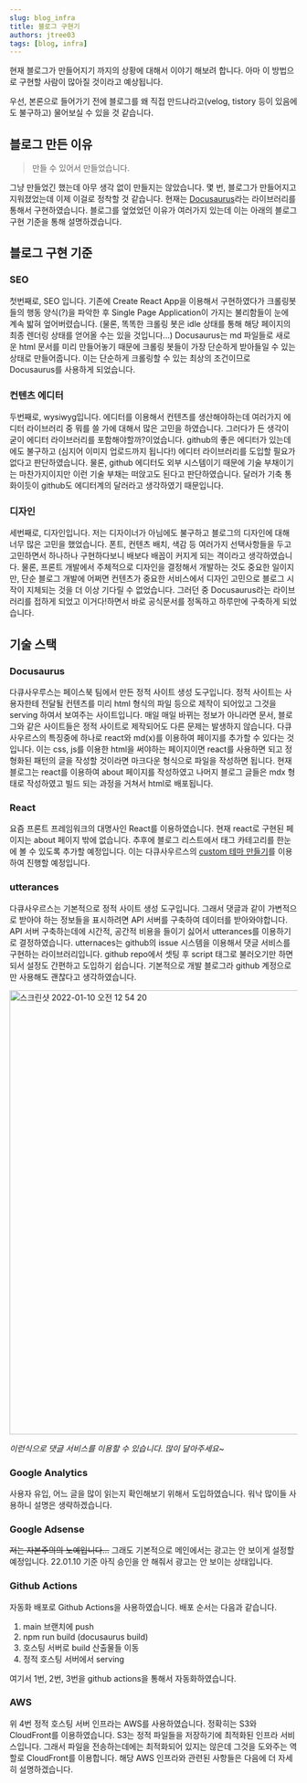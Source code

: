 ```yaml
---
slug: blog_infra
title: 블로그 구현기
authors: jtree03
tags: [blog, infra]
---
```


현재 블로그가 만들어지기 까지의 상황에 대해서 이야기 해보려 합니다. 아마 이 방법으로 구현할 사람이 많아질 것이라고 예상됩니다.

우선, 본론으로 들어가기 전에 블로그를 왜 직접 만드냐라고(velog, tistory 등이 있음에도 불구하고) 물어보실 수 있을 것 같습니다.

<!--truncate-->

## 블로그 만든 이유

> 만들 수 있어서 만들었습니다.

그냥 만들었긴 했는데 아무 생각 없이 만들지는 않았습니다. 몇 번, 블로그가 만들어지고 지워졌었는데 이제 이걸로 정착할 것 같습니다.
현재는 [Docusaurus](https://docusaurus.io)라는 라이브러리를 통해서 구현하였습니다.
블로그를 엎었었던 이유가 여러가지 있는데 이는 아래의 블로그 구현 기준을 통해 설명하겠습니다.

## 블로그 구현 기준

### SEO

첫번째로, SEO 입니다.
기존에 Create React App을 이용해서 구현하였다가 크롤링봇들의 행동 양식(?)을 파악한 후
Single Page Application이 가지는 불리함들이 눈에 계속 밟혀 엎어버렸습니다.
(물론, 똑똑한 크롤링 봇은 idle 상태를 통해 해당 페이지의 최종 렌더링 상태를 얻어올 수는 있을 것입니다...)
Docusaurus는 md 파일들로 새로운 html 문서를 미리 만들어놓기 때문에 크롤링 봇들이 가장 단순하게 받아들일 수 있는 상태로 만들어줍니다.
이는 단순하게 크롤링할 수 있는 최상의 조건이므로 Docusaurus를 사용하게 되었습니다.

### 컨텐츠 에디터

두번째로, wysiwyg입니다. 에디터를 이용해서 컨텐츠를 생산해야하는데 여러가지 에디터 라이브러리 중 뭐를 쓸 가에 대해서 많은 고민을 하였습니다.
그러다가 든 생각이 굳이 에디터 라이브러리를 포함해야할까?이었습니다.
github의 좋은 에디터가 있는데에도 불구하고 (심지어 이미지 업로드까지 됩니다!)
에디터 라이브러리를 도입할 필요가 없다고 판단하였습니다.
물론, github 에디터도 외부 시스템이기 때문에 기술 부채이기는 마찬가지이지만 이런 기술 부채는 떠앉고도 된다고 판단하였습니다.
달러가 기축 통화이듯이 github도 에디터계의 달러라고 생각하였기 때문입니다.

### 디자인

세번째로, 디자인입니다. 저는 디자이너가 아님에도 불구하고 블로그의 디자인에 대해 너무 많은 고민을 했었습니다.
폰트, 컨텐츠 배치, 색감 등 여러가지 선택사항들을 두고 고민하면서 하나하나 구현하다보니 배보다 배꼽이 커지게 되는 격이라고 생각하였습니다.
물론, 프론트 개발에서 주체적으로 디자인을 결정해서 개발하는 것도 중요한 일이지만,
단순 블로그 개발에 어쩌면 컨텐츠가 중요한 서비스에서 디자인 고민으로 블로그 시작이 지체되는 것을 더 이상 기다릴 수 없었습니다.
그러던 중 Docusaurus라는 라이브러리를 접하게 되었고 이거다!하면서 바로 공식문서를 정독하고 하루만에 구축하게 되었습니다.

## 기술 스택

### Docusaurus

다큐사우루스는 페이스북 팀에서 만든 정적 사이트 생성 도구입니다.
정적 사이트는 사용자한테 전달될 컨텐츠를 미리 html 형식의 파일 등으로 제작이 되어있고 그것을 serving 하여서 보여주는 사이트입니다.
매일 매일 바뀌는 정보가 아니라면 문서, 블로그와 같은 사이트들은 정적 사이트로 제작되어도 다른 문제는 발생하지 않습니다.
다큐사우르스의 특징중에 하나로 react와 md(x)를 이용하여 페이지를 추가할 수 있다는 것입니다.
이는 css, js를 이용한 html을 써야하는 페이지이면 react를 사용하면 되고
정형화된 패턴의 글을 작성할 것이라면 마크다운 형식으로 파일을 작성하면 됩니다.
현재 블로그는 react를 이용하여 about 페이지를 작성하였고
나머지 블로그 글들은 mdx 형태로 작성하였고 빌드 되는 과정을 거쳐서 html로 배포됩니다. 

### React

요즘 프론트 프레임워크의 대명사인 React를 이용하였습니다. 현재 react로 구현된 페이지는 about 페이지 밖에 없습니다.
추후에 블로그 리스트에서 태그 카테고리를 한눈에 볼 수 있도록 추가할 예정입니다.
이는 다큐사우르스의 [custom 테마 만들기](https://docusaurus.io/ko/docs/using-themes#wrapping-theme-components)를 이용하여 진행할 예정입니다.

### utterances

다큐사우르스는 기본적으로 정적 사이트 생성 도구입니다.
그래서 댓글과 같이 가변적으로 받아야 하는 정보들을 표시하려면 API 서버를 구축하여 데이터를 받아와야합니다.
API 서버 구축하는데에 시간적, 공간적 비용을 들이기 싫어서 utterances를 이용하기로 결정하였습니다.
utternaces는 github의 issue 시스템을 이용해서 댓글 서비스를 구현하는 라이브러리입니다.
github repo에서 셋팅 후 script 태그로 불러오기만 하면 되서 설정도 간편하고 도입하기 쉽습니다.
기본적으로 개발 블로그라 github 계정으로만 사용해도 괜찮다고 생각하였습니다.

<img width="778" alt="스크린샷 2022-01-10 오전 12 54 20" src="https://user-images.githubusercontent.com/20152376/148690002-fe927223-8a57-45e3-8698-ad0d7b84bb23.png" />

_이런식으로 댓글 서비스를 이용할 수 있습니다. 많이 달아주세요~_

### Google Analytics

사용자 유입, 어느 글을 많이 읽는지 확인해보기 위해서 도입하였습니다.
워낙 많이들 사용하니 설명은 생략하겠습니다.

### Google Adsense

~~저는 자본주의의 노예입니다...~~
그래도 기본적으로 메인에서는 광고는 안 보이게 설정할 예정입니다.
22.01.10 기준 아직 승인을 안 해줘서 광고는 안 보이는 상태입니다.

### Github Actions

자동화 배포로 Github Actions을 사용하였습니다.
배포 순서는 다음과 같습니다.

1. main 브랜치에 push
2. npm run build (docusaurus build)
3. 호스팅 서버로 build 산출물들 이동
4. 정적 호스팅 서버에서 serving

여기서 1번, 2번, 3번을 github actions을 통해서 자동화하였습니다.

### AWS

위 4번 정적 호스팅 서버 인프라는 AWS를 사용하였습니다.
정확히는 S3와 CloudFront를 이용하였습니다.
S3는 정적 파일들을 저장하기에 최적화된 인프라 서비스입니다.
그래서 파일을 전송하는데에는 최적화되어 있지는 않은데
그것을 도와주는 역할로 CloudFront를 이용합니다.
해당 AWS 인프라와 관련된 사항들은 다음에 더 자세히 설명하겠습니다.

